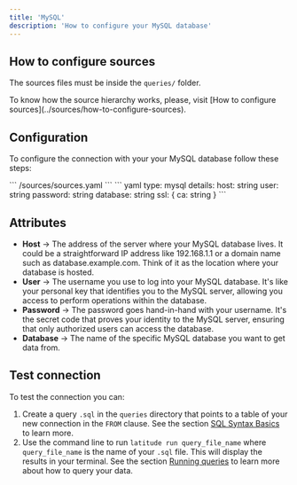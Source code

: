 ```yaml
---
title: 'MySQL'
description: 'How to configure your MySQL database'
---
```


## How to configure sources

The sources files must be inside the `queries/` folder.

<Note>
  To know how the source hierarchy works, please, visit [How to configure
  sources](../sources/how-to-configure-sources).
</Note>

## Configuration

To configure the connection with your your MySQL database follow these steps:

<Steps>
    <Step title="Go to the sources file in your Latitude project">
        ```
            /sources/sources.yaml
        ```
    </Step>
    <Step title="Add the following code for your MySQL connection">
      ``` yaml
      type: mysql
      details:
        host: string
        user: string
        password: string
        database: string
        ssl: {
            ca: string
        }
      ```
    </Step>
    <Step title="Replace the details section with your info and save">
    </Step>
    <Step title="Done, now you can test your connection">
    </Step>

</Steps>

## Attributes

- **Host** → The address of the server where your MySQL database lives. It could be a straightforward IP address like 192.168.1.1 or a domain name such as database.example.com. Think of it as the location where your database is hosted.
- **User** → The username you use to log into your MySQL database. It's like your personal key that identifies you to the MySQL server, allowing you access to perform operations within the database.
- **Password** → The password goes hand-in-hand with your username. It's the secret code that proves your identity to the MySQL server, ensuring that only authorized users can access the database.
- **Database** → The name of the specific MySQL database you want to get data from.

## Test connection

To test the connection you can:

1. Create a query `.sql` in the `queries` directory that points to a table of your new connection in the `FROM` clause. See the section [SQL Syntax Basics](../queries/basics/sql-syntax-basics) to learn more.
2. Use the command line to run `latitude run query_file_name` where `query_file_name` is the name of your `.sql` file. This will display the results in your terminal. See the section [Running queries](../guides/development/latitude-cli#running-queries) to learn more about how to query your data.
